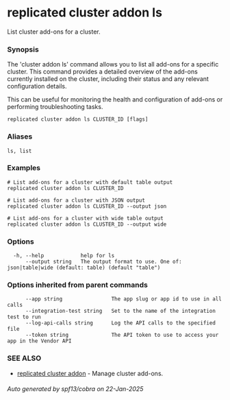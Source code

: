 # replicated cluster addon ls

List cluster add-ons for a cluster.

### Synopsis

The 'cluster addon ls' command allows you to list all add-ons for a specific cluster. This command provides a detailed overview of the add-ons currently installed on the cluster, including their status and any relevant configuration details.

This can be useful for monitoring the health and configuration of add-ons or performing troubleshooting tasks.

```
replicated cluster addon ls CLUSTER_ID [flags]
```

### Aliases

```
ls, list
```

### Examples

```
# List add-ons for a cluster with default table output
replicated cluster addon ls CLUSTER_ID

# List add-ons for a cluster with JSON output
replicated cluster addon ls CLUSTER_ID --output json

# List add-ons for a cluster with wide table output
replicated cluster addon ls CLUSTER_ID --output wide
```

### Options

```
  -h, --help            help for ls
      --output string   The output format to use. One of: json|table|wide (default: table) (default "table")
```

### Options inherited from parent commands

```
      --app string                The app slug or app id to use in all calls
      --integration-test string   Set to the name of the integration test to run
      --log-api-calls string      Log the API calls to the specified file
      --token string              The API token to use to access your app in the Vendor API
```

### SEE ALSO

* [replicated cluster addon](replicated-cli-cluster-addon)	 - Manage cluster add-ons.

###### Auto generated by spf13/cobra on 22-Jan-2025
